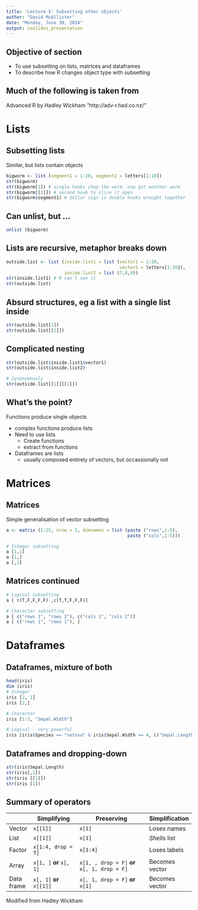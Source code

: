 ```yaml
---
title: 'Lecture 5: Subsetting other objects'
author: "David McAllister"
date: "Monday, June 30, 2014"
output: ioslides_presentation
---
```


## Objective of section
* To use subsetting on lists, matrices and dataframes
* To describe how R changes object type with subsetting

## Much of the following is taken from
Advanced R by Hadley Wickham
"http://adv-r.had.co.nz/"

# Lists

## Subsetting lists
Similar, but lists contain objects

```r
bigworm <- list (segment1 = 1:20, segment2 = letters[1:10])
str(bigworm)
str(bigworm[1]) # single hooks chop the worm, now got another worm
str(bigworm[[1]]) # second hook to slice it open
str(bigworm$segment1) # dollar sign is double hooks wrought together
```

## Can unlist, but ...
```r
unlist (bigworm)
```

## Lists are recursive, metaphor breaks down
```r
outside.list <- list (inside.list1 = list (vector1 = 1:20,
                                           vector2 = letters[1:10]),
                      inside.list2 = list (7,8,9))
str(inside.list1) # R can't see it
str(outside.list)
```

## Absurd structures, eg a list with a single list inside
```r
str(outside.list[1])
str(outside.list[[1]])
```

## Complicated nesting
```r
str(outside.list$inside.list1$vector1)
str(outside.list$inside.list2)

# Synonymously
str(outside.list[[1]][[1]])
```

## What's the point?

Functions produce single objects

* complex functions produce lists
* Need to use lists
    * Create functions
    * extract from functions
* Dataframes are lists
    * usually composed entirely of vectors, but occassionally not

# Matrices

## Matrices
Simple generalisation of vector subsetting
```r
a <- matrix (1:25, nrow = 5, dimnames = list (paste ("rows",1:5), 
                                              paste ("cols",1:5)))

# Integer subsetting
a [1,1]
a [1,]
a [,1]
```

## Matrices continued
```r
# Logical subsetting
a [ c(T,F,F,F,F) ,c(T,T,F,F,F)]

# Character subsetting
a [ c("rows 1", "rows 2"), c("cols 1", "cols 2")]
a [ c("rows 1", "rows 1"), ]

```

# Dataframes

## Dataframes, mixture of both

```r
head(iris)
dim (iris)
# Integer
iris [2, 1]
iris [2,]

# Character
iris [1:3, "Sepal.Width"]

# Logical - very powerful
iris [iris$Species == "setosa" & iris$Sepal.Width >= 4, c("Sepal.Length", "Sepal.Width")]

```

## Dataframes and dropping-down
```r
str(iris$Sepal.Length)
str(iris[,1])
str(iris [[1]])
str(iris [1])
```

## Summary of operators

|             | Simplifying               | Preserving                                   | Simplification
|-------------|---------------------------|----------------------------------------------| ------------
| Vector      | `x[[1]]`                  | `x[1]`                                       | Loses names
| List        | `x[[1]]`                  | `x[1]`                                       | *Shells* list
| Factor      | `x[1:4, drop = T]`        | `x[1:4]`                                     | Loses labels
| Array       | `x[1, ]` __or__ `x[, 1]`  | `x[1, , drop = F]` __or__ `x[, 1, drop = F]` | Becomes vector
| Data frame  | `x[, 1]` __or__ `x[[1]]`  | `x[, 1, drop = F]` __or__ `x[1]`             | Becomes vector

Modified from Hadley Wickham